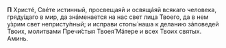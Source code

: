 **П** Христé, Свéте истинный, просвещаяй и освящáяй всякаго человека, гряду́щаго в мир, да знáменается на нас свет лица Твоего, да в нем у́зрим свет непристу́пный; и исправи стопы́ наша к деланию зáповедей Твоих, молитвами Пречи́стыя Твоея́ Мáтере и всех Твоих святых. Аминь.
